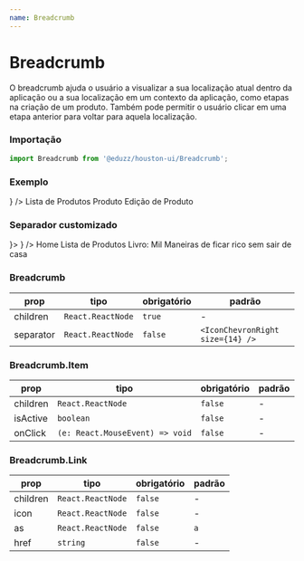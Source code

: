 ```yaml
---
name: Breadcrumb
---
```





# Breadcrumb

O breadcrumb ajuda o usuário a visualizar a sua localização atual dentro da aplicação ou a sua localização em um contexto da aplicação, como etapas na criação de um produto. Também pode permitir o usuário clicar em uma etapa anterior para voltar para aquela localização.

### Importação

```js
import Breadcrumb from '@eduzz/houston-ui/Breadcrumb';
```

### Exemplo

<Playground>
  <Breadcrumb>
    <Breadcrumb.Item>
      <Breadcrumb.Link href='' icon={<HomeOutline />} />
    </Breadcrumb.Item>
    <Breadcrumb.Item>
      <Breadcrumb.Link href=''>Lista de Produtos</Breadcrumb.Link>
    </Breadcrumb.Item>
    <Breadcrumb.Item>
      <Breadcrumb.Link href=''>Produto</Breadcrumb.Link>
    </Breadcrumb.Item>
    <Breadcrumb.Item isActive>Edição de Produto</Breadcrumb.Item>
  </Breadcrumb>
</Playground>

### Separador customizado

<Playground>
  <Breadcrumb separator={<ArrowRight size={16} />}>
    <Breadcrumb.Item>
      <Breadcrumb.Link href='' icon={<HomeOutline />} />
    </Breadcrumb.Item>
    <Breadcrumb.Item>Home</Breadcrumb.Item>
    <Breadcrumb.Item>
      <span>Lista de Produtos</span>
    </Breadcrumb.Item>
    <Breadcrumb.Item isActive>Livro: Mil Maneiras de ficar rico sem sair de casa</Breadcrumb.Item>
  </Breadcrumb>
</Playground>

### Breadcrumb

| prop      | tipo              | obrigatório | padrão                           |
| --------- | ----------------- | ----------- | -------------------------------- |
| children  | `React.ReactNode` | `true`      | -                                |
| separator | `React.ReactNode` | `false`     | `<IconChevronRight size={14} />` |

### Breadcrumb.Item

| prop     | tipo                            | obrigatório | padrão |
| -------- | ------------------------------- | ----------- | ------ |
| children | `React.ReactNode`               | `false`     | -      |
| isActive | `boolean`                       | `false`     | -      |
| onClick  | `(e: React.MouseEvent) => void` | `false`     | -      |

### Breadcrumb.Link

| prop     | tipo              | obrigatório | padrão |
| -------- | ----------------- | ----------- | ------ |
| children | `React.ReactNode` | `false`     | -      |
| icon     | `React.ReactNode` | `false`     | -      |
| as       | `React.ReactNode` | `false`     | `a`    |
| href     | `string`          | `false`     | -      |
